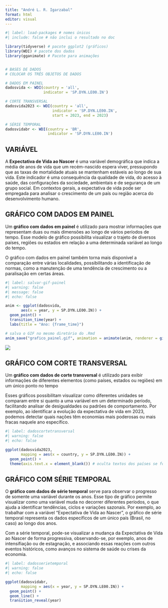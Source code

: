 ---
title: "André L. R. Igarzabal"
format: html
editor: visual
---

```{r}
#| label: load-packages # nomes únicos
#| include: false # não inclui o resultado no doc

library(tidyverse) # pacote ggplot2 (gráficos)
library(WDI) # pacote dos dados
library(gganimate) # Pacote para animações


# BASES DE DADOS
# COLOCAR OS TRÊS OBJETOS DE DADOS

# DADOS EM PAINEL
dadosvida <- WDI(country = 'all',
                 indicator = 'SP.DYN.LE00.IN')

# CORTE TRANSVERSAL
dadosvida2023 <- WDI(country = 'all',
                     indicator = 'SP.DYN.LE00.IN',
                     start = 2023, end = 2023)

# SÉRIE TEMPORAL
dadosvidabr <- WDI(country = 'BR',
                   indicator = 'SP.DYN.LE00.IN')

```

## VARIÁVEL

A **Expectativa de Vida ao Nascer** é uma variável demográfica que indica a média de anos de vida que um recém-nascido espera viver, pressupondo que as taxas de mortalidade atuais se mantenham estáveis ao longo de sua vida. Este indicador é uma consequência da qualidade de vida, do acesso à saúde, das configurações da sociedade, ambientais e de segurança de um grupo social. Em contextos gerais, a expectativa de vida pode ser empregada para analisar o crescimento de um país ou região acerca do desenvolvimento humano.

## GRÁFICO COM DADOS EM PAINEL

Um **gráfico com dados em painel** é utilizado para mostrar informações que representam duas ou mais dimensões ao longo de vários períodos de tempo. Esse modelo de gráfico possibilita visualizar o trajeto de diversos países, regiões ou estados em relação a uma determinada variável ao longo do tempo.

O gráfico com dados em painel também torna mais disponível a comparação entre várias localidades, possibilitando a identificação de normas, como a manutenção de uma tendência de crescimento ou a paralisação em certas áreas.

```{r}
#| label: salvar-gif-painel
#| warning: false
#| message: false
#| echo: false

anim <- ggplot(dadosvida,
       aes(x = year, y = SP.DYN.LE00.IN)) +
  geom_point() +
  transition_time(year) +
  labs(title = "Ano: {frame_time}")

# salva o GIF no mesmo diretório do .Rmd
anim_save("grafico_painel.gif", animation = animate(anim, renderer = gifski_renderer()))

```

![](grafico_painel.gif)

## GRÁFICO COM CORTE TRANSVERSAL

Um **gráfico com dados de corte transversal** é utilizado para exibir informações de diferentes elementos (como países, estados ou regiões) em um único ponto no tempo

Esses gráficos possibilitam visualizar como diferentes unidades se comparam entre si quanto a uma variável em um determinado período, facilitando analisar de desigualdades ou padrões de comportamento. Por exemplo, ao identificar a evolução da expectativa de vida em 2023, podemos detectar quais nações têm economias mais poderosas ou mais fracas naquele ano específico.

```{r}
#| label: dadoscortetransversal
#| warning: false
#| echo: false

ggplot(dadosvida2023,
       mapping = aes(x = country, y = SP.DYN.LE00.IN)) +
  geom_point() +
  theme(axis.text.x = element_blank()) # oculta textos dos países se for muito poluído
```

## GRÁFICO COM SÉRIE TEMPORAL

O **gráfico com dados de série temporal** serve para observar o progresso de somente uma variável durante os anos. Esse tipo de gráfico permite visualizar como uma variável muda no decorrer diferentes períodos, o que ajuda a identificar tendências, ciclos e variações sazonais. Por exemplo, ao trabalhar com a variável "Expectativa de Vida ao Nascer", o gráfico de série temporal representa os dados específicos de um único país (Brasil, no caso) ao longo dos anos.

Com a série temporal, pode-se visualizar a mudança da Expectativa de Vida ao Nascer de forma progressiva, observando-se, por exemplo, anos de intensifiação ou de estagnação, e associando essas reações com outros eventos históricos, como avanços no sistema de saúde ou crises da economia.

```{r}
#| label: dadosserietemporal
#| warning: false
#| echo: false

ggplot(dadosvidabr,
       mapping = aes(x = year, y = SP.DYN.LE00.IN)) +
  geom_point() +
  geom_line() +
  transition_reveal(year)
```

